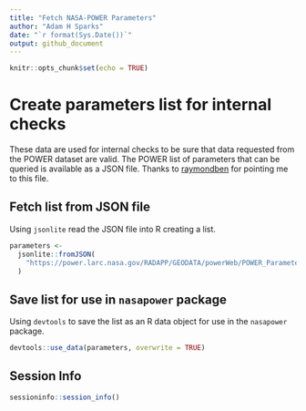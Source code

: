 ```yaml
---
title: "Fetch NASA-POWER Parameters"
author: "Adam H Sparks"
date: "`r format(Sys.Date())`"
output: github_document
---
```


```r
knitr::opts_chunk$set(echo = TRUE)
```

# Create parameters list for internal checks

These data are used for internal checks to be sure that data requested from the
POWER dataset are valid. The POWER list of parameters that can be queried is
available as a JSON file. Thanks to [raymondben](https://github.com/raymondben)
for pointing me to this file.

## Fetch list from JSON file

Using `jsonlite` read the JSON file into R creating a list.

```r
parameters <-
  jsonlite::fromJSON(
    "https://power.larc.nasa.gov/RADAPP/GEODATA/powerWeb/POWER_Parameters_v108.json"
  )
```

## Save list for use in `nasapower` package

Using `devtools` to save the list as an R data object for use in the
`nasapower` package.

```r
devtools::use_data(parameters, overwrite = TRUE)
```

## Session Info

```r
sessioninfo::session_info()
```
